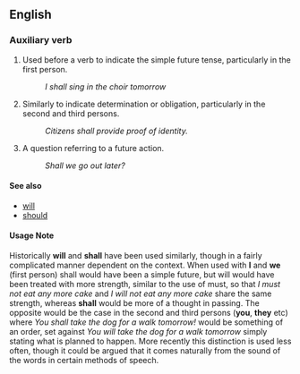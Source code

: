 ==English==

===Auxiliary verb===
#Used before a verb to indicate the simple future tense, particularly in the first person.
#:''I shall sing in the choir tomorrow''
#Similarly to indicate determination or obligation, particularly in the second and third persons.
#:''Citizens shall provide proof of identity.''
#A question referring to a future action.
#:''Shall we go out later?''

====See also====
*[[will]]
*[[should]]

====Usage Note====
Historically '''will''' and '''shall''' have been used similarly, though in a fairly complicated manner dependent on the context. When used with '''I''' and '''we''' (first person) shall would have been a simple future, but will would have been treated with more strength, similar to the use of must, so that ''I must not eat any more cake'' and ''I will not eat any more cake'' share the same strength, whereas '''shall''' would be more of a thought in passing. The opposite would be the case in the second and third persons ('''you''', '''they''' etc) where ''You shall take the dog for a walk tomorrow!'' would be something of an order, set against ''You will take the dog for a walk tomorrow'' simply stating what is planned to happen. More recently this distinction is used less often, though it could be argued that it comes naturally from the sound of the words in certain methods of speech.